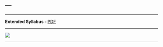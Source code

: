 ---
---

***

**Extended Syllabus - ** [PDF](https://web.itu.edu.tr/~tokerem/Software_Tools_Syllabus.pdf)

***

![](Software_Tools_for_Earth_and_Environmental_Science_Syllabus.png)

***